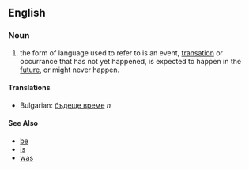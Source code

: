==English==

===Noun===

# the form of language used to refer to is an event, [[transation]] or occurrance that has not yet happened, is expected to happen in the [[future]], or might never happen.   

====Translations====

*Bulgarian: [[бъдеще време]] ''n''

====See Also==== 
*[[be]]
*[[is]]
*[[was]]